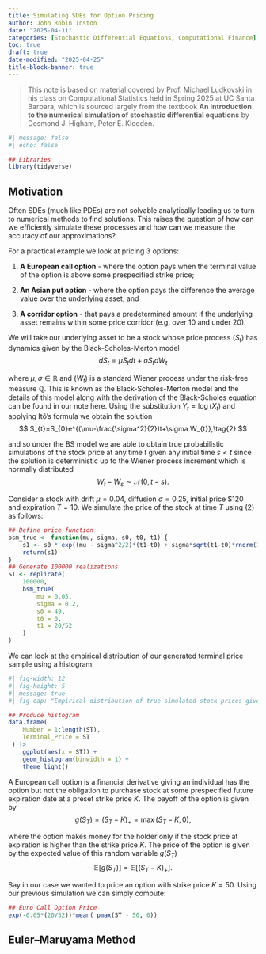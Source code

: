```yaml
---
title: Simulating SDEs for Option Pricing
author: John Robin Inston
date: "2025-04-11"
categories: [Stochastic Differential Equations, Computational Finance]
toc: true
draft: true
date-modified: "2025-04-25"
title-block-banner: true
---
```


> This note is based on material covered by Prof. Michael Ludkovski in his class on Computational Statistics held in Spring 2025 at UC Santa Barbara, which is sourced largely from the textbook **An introduction to the numerical simulation of stochastic differential equations** by Desmond J. Higham, Peter E. Kloeden.

```r
#| message: false
#| echo: false

## Libraries
library(tidyverse)
```

## Motivation

Often SDEs (much like PDEs) are not solvable analytically leading us to turn to numerical methods to find solutions.  This raises the question of how can we efficiently simulate these processes and how can we measure the accuracy of our approximations?  

For a practical example we look at pricing 3 options:

1. **A European call option** - where the option pays when the terminal value of the option is above some prespecified strike price;

2. **An Asian put option** - where the option pays the difference the average value over the underlying asset; and

3. **A corridor option** - that pays a predetermined amount if the underlying asset remains within some price corridor (e.g. over 10 and under 20).



We will take our underlying asset to be a stock whose price process $(S_t)$ has dynamics given by the Black-Scholes-Merton model
$$
dS_t = \mu S_t dt + \sigma S_t dW_t
$$

where $\mu,\sigma\in\mathbb{R}$ and $(W_t)$ is a standard Wiener process under the risk-free measure $\mathbb{Q}$.  This is known as the Black-Scholes-Merton model and the details of this model along with the derivation of the Black-Scholes equation can be found in our note here.  Using the substitution $Y_t = \log(X_t)$ and applying Itô's formula we obtain the solution
$$
S_{t}=S_{0}e^{(\mu-\frac{\sigma^2}{2})t+\sigma W_{t}},\tag{2}
$$

and so under the BS model we are able to obtain true probabilistic simulations of the stock price at any time $t$ given any initial time $s<t$ since the solution is deterministic up to the Wiener process increment which is normally distributed
$$
W_t - W_s \sim \mathcal{N}(0, t-s).
$$

Consider a stock with drift $\mu = 0.04$, diffusion $\sigma=0.25$, initial price $\$120$ and expiration $T=10$.  We simulate the price of the stock at time $T$ using $(2)$ as follows:

```r
## Define price function
bsm_true <- function(mu, sigma, s0, t0, t1) {
    s1 <- s0 * exp((mu - sigma^2/2)*(t1-t0) + sigma*sqrt(t1-t0)*rnorm(1))
    return(s1)
}
## Generate 100000 realizations
ST <- replicate(
    100000, 
    bsm_true(
        mu = 0.05,
        sigma = 0.2,
        s0 = 49,
        t0 = 0,
        t1 = 20/52
    )
)
```

We can look at the empirical distribution of our generated terminal price sample using a histogram:

```r
#| fig-width: 12
#| fig-height: 5
#| message: true
#| fig-cap: "Empirical distribution of true simulated stock prices given by the BS model."

## Produce histogram
data.frame(
    Number = 1:length(ST),
    Terminal_Price = ST
 ) |>
    ggplot(aes(x = ST)) +
    geom_histogram(binwidth = 1) +
    theme_light()
```

A European call option is a financial derivative giving an individual has the option but not the obligation to purchase stock at some prespecified future expiration date at a preset strike price $K$.  The payoff of the option is given by
$$
g(S_T) = (S_T - K)_+ = \max(S_T - K, 0),
$$

where the option makes money for the holder only if the stock price at expiration is higher than the strike price $K$.  The price of the option is given by the expected value of this random variable $g(S_T)$ 
$$
\mathbb{E}[g(S_T)]=\mathbb{E}[(S_T - K)_+].
$$

Say in our case we wanted to price an option with strike price $K=50$.  Using our previous simulation we can simply compute:
```r
## Euro Call Option Price
exp(-0.05*(20/52))*mean( pmax(ST - 50, 0))
```




## Euler–Maruyama Method




